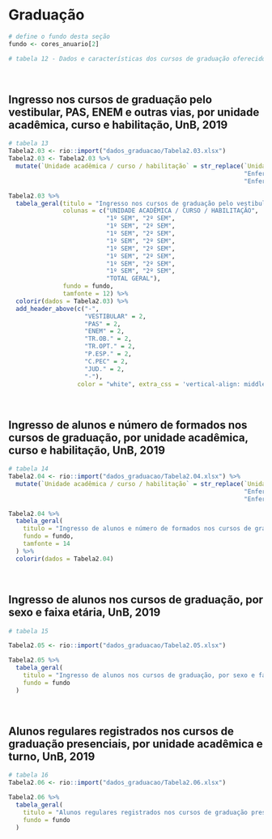 # Graduação {#grad}

```r
# define o fundo desta seção
fundo <- cores_anuario[2]
```

```r
# tabela 12 - Dados e características dos cursos de graduação oferecidos pela UnB
```

<br>

## Ingresso nos cursos de graduação pelo vestibular, PAS, ENEM e outras vias, por unidade acadêmica, curso e habilitação, UnB, 2019

```r
# tabela 13
Tabela2.03 <- rio::import("dados_graduacao/Tabela2.03.xlsx")
Tabela2.03 <- Tabela2.03 %>% 
  mutate(`Unidade acadêmica / curso / habilitação` = str_replace(`Unidade acadêmica / curso / habilitação`,
                                                                 "Enfermagem FCE",
                                                                 "Enfermagem"))

Tabela2.03 %>% 
  tabela_geral(titulo = "Ingresso nos cursos de graduação pelo vestibular, PAS, ENEM e outras vias, por unidade acadêmica, curso e habilitação, UnB, 2019", 
               colunas = c("UNIDADE ACADÊMICA / CURSO / HABILITAÇÃO",
                           "1º SEM", "2º SEM",
                           "1º SEM", "2º SEM",
                           "1º SEM", "2º SEM",
                           "1º SEM", "2º SEM",
                           "1º SEM", "2º SEM",
                           "1º SEM", "2º SEM",
                           "1º SEM", "2º SEM",
                           "1º SEM", "2º SEM",
                           "TOTAL GERAL"),
               fundo = fundo,
               tamfonte = 12) %>% 
  colorir(dados = Tabela2.03) %>% 
  add_header_above(c("-", 
                     "VESTIBULAR" = 2,
                     "PAS" = 2,
                     "ENEM" = 2,
                     "TR.OB." = 2,
                     "TR.OPT." = 2,
                     "P.ESP." = 2,
                     "C.PEC" = 2,
                     "JUD." = 2,
                     "-"),
                   color = "white", extra_css = 'vertical-align: middle', background = fundo)
```

<br>

## Ingresso de alunos e número de formados nos cursos de graduação, por unidade acadêmica, curso e habilitação, UnB, 2019

```r
# tabela 14
Tabela2.04 <- rio::import("dados_graduacao/Tabela2.04.xlsx") %>% 
  mutate(`Unidade acadêmica / curso / habilitação` = str_replace(`Unidade acadêmica / curso / habilitação`,
                                                                 "Enfermagem FCE",
                                                                 "Enfermagem"))

Tabela2.04 %>% 
  tabela_geral(
    titulo = "Ingresso de alunos e número de formados nos cursos de graduação, por unidade acadêmica, curso e habilitação, UnB, 2019",
    fundo = fundo,
    tamfonte = 14
  ) %>% 
  colorir(dados = Tabela2.04)
```

<br>

## Ingresso de alunos nos cursos de graduação, por sexo e faixa etária, UnB, 2019

```r
# tabela 15

Tabela2.05 <- rio::import("dados_graduacao/Tabela2.05.xlsx")

Tabela2.05 %>% 
  tabela_geral(
    titulo = "Ingresso de alunos nos cursos de graduação, por sexo e faixa etária, UnB, 2019",
    fundo = fundo
  )
```

<br>

## Alunos regulares registrados nos cursos de graduação presenciais, por unidade acadêmica e turno, UnB, 2019

```r
# tabela 16
Tabela2.06 <- rio::import("dados_graduacao/Tabela2.06.xlsx")

Tabela2.06 %>% 
  tabela_geral(
    titulo = "Alunos regulares registrados nos cursos de graduação presenciais, por unidade acadêmica e turno, UnB, 2019",
    fundo = fundo
  )
```

<br>

